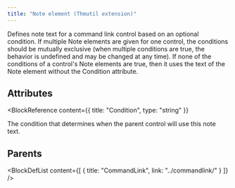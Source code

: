 ```yaml
---
title: "Note element (Thmutil extension)"
---
```



Defines note text for a command link control based on an optional condition.
 If multiple Note elements are given for one control, the conditions should be mutually exclusive (when multiple conditions are true, the behavior is undefined and may be changed at any time).
 If none of the conditions of a control's Note elements are true, then it uses the text of the Note element without the Condition attribute.


## Attributes

<BlockWrapper>

  <BlockReference
    content={{
      title: "Condition",
      type: "string"
    }}
  >
  The condition that determines when the parent control will use this note text.
  </BlockReference>

</BlockWrapper>


## Parents

<BlockDefList content={[
    {
      title: "CommandLink",
      link: "../commandlink/"
    }
  ]}
/>